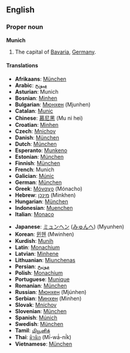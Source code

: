 ==English==
{{wikipedia}}
===Proper noun===
'''Munich'''

#The capital of [[Bavaria]], [[Germany]].

====Translations====
{{top}}<!--languages from A to I go here-->
*'''Afrikaans''': [[München]]
*'''Arabic''': [[ميونخ]]
*'''Asturian''': Munich
*'''Bosnian''': [[Minhen]]
*'''Bulgarian''': [[Мюнхен]] (Mjunhen)
*'''Catalan''': [[Munic]]
*'''Chinese''': [[慕尼黑]] (Mu ni hei)
*'''Croatian''': [[Minhen]]
*'''Czech''': [[Mnichov]]
*'''Danish''': [[München]]
*'''Dutch''': [[München]]
*'''Esperanto''': [[Munkeno]]
*'''Estonian''': [[München]]
*'''Finnish''': [[München]]
*'''French''': Munich
*'''Galician''': [[Múnic]]
*'''German''': [[München]]
*'''Greek''': [[Μόναχο]] (Mónacho)
*'''Hebrew''': [[מינכן]] (Minkhen)
*'''Hungarian''': [[München]]
*'''Indonesian''': [[Muenchen]]
*'''Italian''': [[Monaco]]
{{mid}}<!--languages from J to Z go here-->
*'''Japanese''': [[ミュンヘン]] ([[みゅんへ]]) (Myunhen)
*'''Korean''': [[뮌헨]] (Mwinhen)
*'''Kurdish''': [[Munih]]
*'''Latin''': [[Monachium]]
*'''Latvian''': [[Minhene]]
*'''Lithuanian''': [[Miunchenas]]
*'''Persian''': [[مونیخ]]
*'''Polish''': [[Monachium]]
*'''Portuguese''': [[Munique]]
*'''Romanian''': [[München]]
*'''Russian''': [[Мюнхен]] (Mjúnhen)
*'''Serbian''': [[Минхен]] (Minhen)
*'''Slovak''': [[Mníchov]]
*'''Slovenian''': [[München]]
*'''Spanish''': [[Múnich]]
*'''Swedish''': [[München]]
*'''Tamil''': [[மியூனிக்]]
*'''Thai''': [[มิวนิก]] (Mí́-wá́-ní́k)
*'''Vietnamese''': [[München]]
{{bottom}}